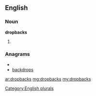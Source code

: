 ==English==

===Noun===
'''dropbacks'''

# {{plural of|[[dropback]]}}

===Anagrams===
* {{alphagram|abcdkoprs}}
* [[backdrops#English|backdrops]]


[[Category:English plurals]]

[[ar:dropbacks]]
[[mg:dropbacks]]
[[my:dropbacks]]
